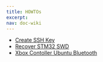 ```yaml
---
title: HOWTOs
excerpt: 
nav: doc-wiki
---
```


- [Create SSH Key](/docs/create-ssh-key)
- [Recover STM32 SWD](/docs/recover-stm32-swd)
- [Xbox Contoller Ubuntu Bluetooth](/docs/xbox-controller-ubuntu-bluetooth)
